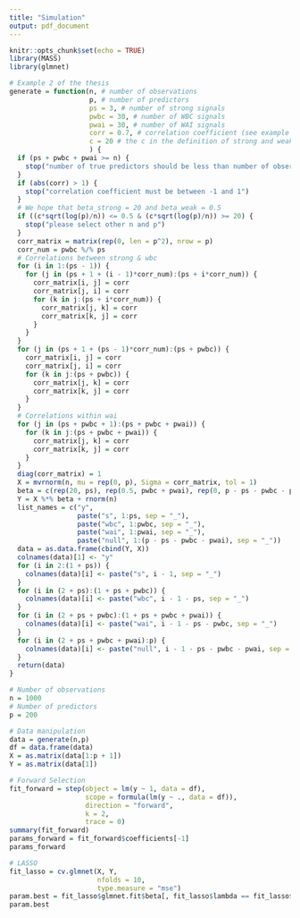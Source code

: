 ```yaml
---
title: "Simulation"
output: pdf_document
---
```


```r
knitr::opts_chunk$set(echo = TRUE)
library(MASS)
library(glmnet)
```

```r
# Example 2 of the thesis
generate = function(n, # number of observations
                    p, # number of predictors
                    ps = 3, # number of strong signals
                    pwbc = 30, # number of WBC signals
                    pwai = 30, # number of WAI signals
                    corr = 0.7, # correlation coefficient (see example 2)
                    c = 20 # the c in the definition of strong and weak 
                    ) {
  if (ps + pwbc + pwai >= n) {
    stop("number of true predictors should be less than number of observations")
  }
  if (abs(corr) > 1) {
    stop("correlation coefficient must be between -1 and 1")
  }
  # We hope that beta_strong = 20 and beta_weak = 0.5
  if ((c*sqrt(log(p)/n)) <= 0.5 & (c*sqrt(log(p)/n)) >= 20) {
    stop("please select other n and p")
  }
  corr_matrix = matrix(rep(0, len = p^2), nrow = p)
  corr_num = pwbc %/% ps
  # Correlations between strong & wbc
  for (i in 1:(ps - 1)) {
    for (j in (ps + 1 + (i - 1)*corr_num):(ps + i*corr_num)) {
      corr_matrix[i, j] = corr
      corr_matrix[j, i] = corr
      for (k in j:(ps + i*corr_num)) {
        corr_matrix[j, k] = corr
        corr_matrix[k, j] = corr
      }
    }
  }
  for (j in (ps + 1 + (ps - 1)*corr_num):(ps + pwbc)) {
    corr_matrix[i, j] = corr
    corr_matrix[j, i] = corr
    for (k in j:(ps + pwbc)) {
      corr_matrix[j, k] = corr
      corr_matrix[k, j] = corr
    }
  }
  # Correlations within wai
  for (j in (ps + pwbc + 1):(ps + pwbc + pwai)) {
    for (k in j:(ps + pwbc + pwai)) {
      corr_matrix[j, k] = corr
      corr_matrix[k, j] = corr
    }
  }
  diag(corr_matrix) = 1
  X = mvrnorm(n, mu = rep(0, p), Sigma = corr_matrix, tol = 1)
  beta = c(rep(20, ps), rep(0.5, pwbc + pwai), rep(0, p - ps - pwbc - pwai))
  Y = X %*% beta + rnorm(n)
  list_names = c("y",
                 paste("s", 1:ps, sep = "_"),
                 paste("wbc", 1:pwbc, sep = "_"),
                 paste("wai", 1:pwai, sep = "_"),
                 paste("null", 1:(p - ps - pwbc - pwai), sep = "_"))
  data = as.data.frame(cbind(Y, X))
  colnames(data)[1] <- "y"
  for (i in 2:(1 + ps)) {
    colnames(data)[i] <- paste("s", i - 1, sep = "_")
  }
  for (i in (2 + ps):(1 + ps + pwbc)) {
    colnames(data)[i] <- paste("wbc", i - 1 - ps, sep = "_")
  }
  for (i in (2 + ps + pwbc):(1 + ps + pwbc + pwai)) {
    colnames(data)[i] <- paste("wai", i - 1 - ps - pwbc, sep = "_")
  }
  for (i in (2 + ps + pwbc + pwai):p) {
    colnames(data)[i] <- paste("null", i - 1 - ps - pwbc - pwai, sep = "_")
  }
  return(data)
}
```

```r
# Number of observations
n = 1000
# Number of predictors
p = 200

# Data manipulation
data = generate(n,p)
df = data.frame(data)
X = as.matrix(data[1:p + 1])
Y = as.matrix(data[1])

# Forward Selection
fit_forward = step(object = lm(y ~ 1, data = df),
                   scope = formula(lm(y ~ ., data = df)), 
                   direction = "forward", 
                   k = 2, 
                   trace = 0)
summary(fit_forward)
params_forward = fit_forward$coefficients[-1]
params_forward

# LASSO
fit_lasso = cv.glmnet(X, Y, 
                      nfolds = 10, 
                      type.measure = "mse") 
param.best = fit_lasso$glmnet.fit$beta[, fit_lasso$lambda == fit_lasso$lambda.1se] 
param.best
```


